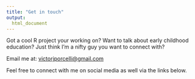```yaml
---
title: "Get in touch"
output:
  html_document
---
```


Got a cool R project your working on? Want to talk about early childhood education? Just think I'm a nifty guy you want to connect with?

Email me at: [victorjporcelli@gmail.com](mailto:victorjporcelli@gmail.com)

Feel free to connect with me on social media as well via the links below.

<a href = https://github.com/VictorPorcelli/ target="_blank"><i class="fa fa-github fa-lg"></i></a> <!-- GitHub icon -->
<a href = https://twitter.com/victor_porcelli?lang=en target="_blank"><i class="fa fa-twitter fa-lg"></i></a> <!-- Twitter icon -->
<a href = https://www.linkedin.com/in/victor-porcelli-4a6a28147/ target="_blank"><i class="fa fa-linkedin fa-lg"></i></a> <!-- LinkedIn icon -->
